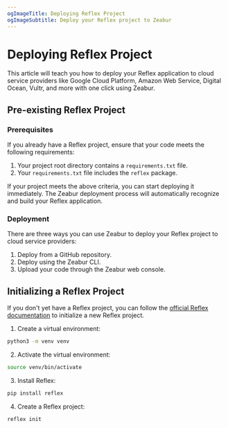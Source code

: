 ```yaml
---
ogImageTitle: Deploying Reflex Project
ogImageSubtitle: Deploy your Reflex project to Zeabur
---
```


# Deploying Reflex Project

This article will teach you how to deploy your Reflex application to cloud service providers like Google Cloud Platform, Amazon Web Service, Digital Ocean, Vultr, and more with one click using Zeabur.

## Pre-existing Reflex Project

### Prerequisites

If you already have a Reflex project, ensure that your code meets the following requirements:

1. Your project root directory contains a `requirements.txt` file.
2. Your `requirements.txt` file includes the `reflex` package.

If your project meets the above criteria, you can start deploying it immediately. The Zeabur deployment process will automatically recognize and build your Reflex application.

### Deployment

There are three ways you can use Zeabur to deploy your Reflex project to cloud service providers:

1. Deploy from a GitHub repository.
2. Deploy using the Zeabur CLI.
3. Upload your code through the Zeabur web console.

## Initializing a Reflex Project

If you don't yet have a Reflex project, you can follow the [official Reflex documentation](https://reflex.dev/docs/getting-started/installation/#installation) to initialize a new Reflex project.

1. Create a virtual environment:

  ```bash
  python3 -m venv venv
  ```

2. Activate the virtual environment:

  ```bash
  source venv/bin/activate
  ```

3. Install Reflex:

  ```bash
  pip install reflex
  ```

4. Create a Reflex project:

  ```bash
  reflex init
  ```
